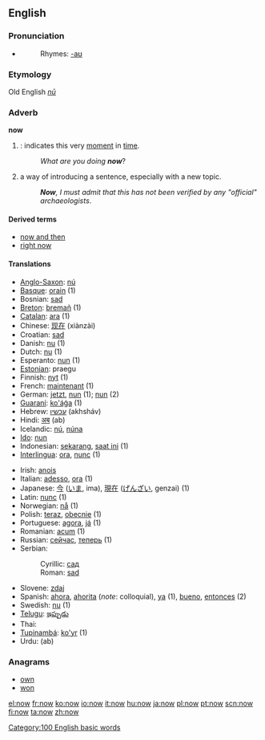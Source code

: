 ==English==

{{rank|only|like|little|77|now|then|A|should}}

===Pronunciation===
*{{audio|en-us-now.ogg|Audio (US)}}
*:Rhymes: [[Rhymes:English:-aʊ|-aʊ]]
===Etymology===
Old English ''[[nū]]''
===Adverb===
'''now'''

#{{time}}: indicates this very [[moment]] in [[time]].
#:''What are you doing '''now'''''?
# a way of introducing a sentence, especially with a new topic.
#:'''''Now''', I must admit that this has not been verified by any "official" archaeologists''.

====Derived terms====
*[[now and then]]
*[[right now]]

====Translations====
{{top}}
*[[Anglo-Saxon]]: [[nú]]
*[[Basque]]: [[orain]] (1)
*Bosnian: [[sad#Bosnian|sad]]
*[[Breton]]: [[bremañ]] (1)
*[[Catalan]]: [[ara]] (1)
*Chinese: [[现在]] (xiànzài)
*Croatian: [[sad#Croatian|sad]]
*Danish: [[nu]] (1)
*Dutch: [[nu]] (1)
*Esperanto: [[nun]] (1)
*[[Estonian]]: praegu
*Finnish: [[nyt]] (1)
*French: [[maintenant]] (1)
*German: [[jetzt]], [[nun]] (1); [[nun]] (2)
*[[Guaraní]]: [[ko'ág̃a]] (1)
*Hebrew: [[עכשיו]] (akhsháv)
*Hindi: [[अब]] (ab)
*Icelandic: [[nú]], [[núna]]
*[[Ido]]: [[nun]]
*Indonesian: [[sekarang]], [[saat ini]] (1)
*[[Interlingua]]: [[ora]], [[nunc]] (1)
{{mid}}
*Irish: [[anois]]
*Italian: [[adesso]], [[ora]] (1)
*Japanese: [[今]] ([[いま]], ima), [[現在]] ([[げんざい]], genzai) (1)
*Latin: [[nunc]] (1)
*Norwegian: [[nå]] (1)
*Polish: [[teraz]], [[obecnie]] (1)
*Portuguese: [[agora]], [[já]] (1)
*Romanian: [[acum]] (1)
*Russian: [[сейчас]], [[теперь]] (1)
*Serbian:
*:Cyrillic: [[сад#Serbian|сад]]
*:Roman: [[sad#Serbian|sad]]
*Slovene: [[zdaj]]
*Spanish: [[ahora]], [[ahorita]] (''note'': colloquial), [[ya]] (1), [[bueno]],  [[entonces]] (2)
*Swedish: [[nu]] (1)
*[[Telugu]]: [[ఇప్పుడు]]
*Thai: {{THchar|[[เดี๋ยวนี้]]}}
*[[Tupinambá]]: [[ko'yr]] (1)
*Urdu: {{URchar|[[اب]]}} (ab)
{{bottom}}

===Anagrams===
*[[own]]
*[[won]]

[[Category:100 English basic words]]

[[el:now]]
[[fr:now]]
[[ko:now]]
[[io:now]]
[[it:now]]
[[hu:now]]
[[ja:now]]
[[pl:now]]
[[pt:now]]
[[scn:now]]
[[fi:now]]
[[ta:now]]
[[zh:now]]